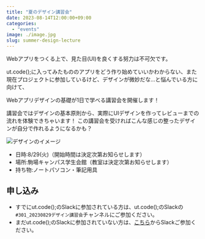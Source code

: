```yaml
---
title: "夏のデザイン講習会"
date: 2023-08-14T12:00:00+09:00
categories:
  - "events"
image: ./image.jpg
slug: summer-design-lecture
---
```


Webアプリをつくる上で、見た目(UI)を良くする努力は不可欠です。

ut.code();に入ってみたもののアプリをどう作り始めていいかわからない、また現在プロジェクトに参加しているけど、デザインが微妙だな…と悩んでいる方に向けて、

Webアプリデザインの基礎が1日で学べる講習会を開催します！

講習会ではデザインの基本原則から、実際にUIデザインを作ってレビューまでの流れを体験できちゃいます！
この講習会を受ければこんな感じの整ったデザインが自分で作れるようになるかも？

![デザインのイメージ](./image2.jpg)

- 日時:8/29(火)（開始時間は決定次第お知らせします）
- 場所:駒場キャンパス学生会館（教室は決定次第お知らせします）
- 持ち物:ノートパソコン・筆記用具

## 申し込み
- すでにut.code();のSlackに参加されている方は、ut.code();のSlackの`#301_20230829デザイン講習会`チャンネルにご参加ください。
- まだut.code();のSlackに参加されていない方は、[こちら](https://sites.google.com/g.ecc.u-tokyo.ac.jp/utcode)からSlackご参加ください。
